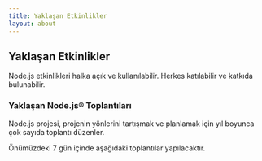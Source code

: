 ```yaml
---
title: Yaklaşan Etkinlikler
layout: about
---
```


## Yaklaşan Etkinlikler

Node.js etkinlikleri halka açık ve kullanılabilir. Herkes katılabilir ve katkıda bulunabilir.

### Yaklaşan Node.js® Toplantıları

Node.js projesi, projenin yönlerini tartışmak ve planlamak için yıl boyunca çok sayıda toplantı düzenler.

Önümüzdeki 7 gün içinde aşağıdaki toplantılar yapılacaktır.

<UpcomingMeetings />
